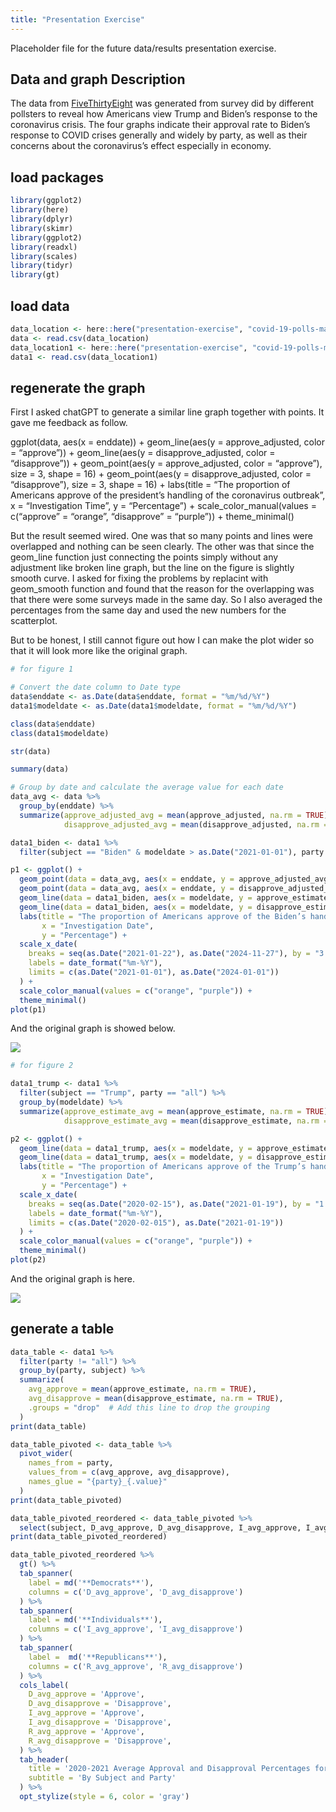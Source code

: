 ```yaml
---
title: "Presentation Exercise"
---
```


Placeholder file for the future data/results presentation exercise.

## Data and graph Description

The data from [FiveThirtyEight](https://projects.fivethirtyeight.com/coronavirus-polls/) was generated from survey did by different pollsters to reveal how Americans view Trump and Biden's response to the coronavirus crisis. The four graphs indicate their approval rate to Biden's response to COVID crises generally and widely by party, as well as their concerns about the coronavirus’s effect especially in economy.

## load packages

```r
library(ggplot2)
library(here)
library(dplyr)
library(skimr)
library(ggplot2)
library(readxl)
library(scales)
library(tidyr)
library(gt)
```

## load data

```r
data_location <- here::here("presentation-exercise", "covid-19-polls-master", "covid_approval_polls_adjusted.csv")
data <- read.csv(data_location) 
data_location1 <- here::here("presentation-exercise", "covid-19-polls-master", "covid_approval_toplines.csv")
data1 <- read.csv(data_location1)
```

## regenerate the graph

First I asked chatGPT to generate a similar line graph together with points. It gave me feedback as follow.

ggplot(data, aes(x = enddate)) + geom_line(aes(y = approve_adjusted, color = "approve")) + geom_line(aes(y = disapprove_adjusted, color = "disapprove")) + geom_point(aes(y = approve_adjusted, color = "approve"), size = 3, shape = 16) + geom_point(aes(y = disapprove_adjusted, color = "disapprove"), size = 3, shape = 16) + labs(title = "The proportion of Americans approve of the president’s handling of the coronavirus outbreak", x = "Investigation Time", y = "Percentage") + scale_color_manual(values = c("approve" = "orange", "disapprove" = "purple")) + theme_minimal()

But the result seemed wired. One was that so many points and lines were overlapped and nothing can be seen clearly. The other was that since the geom_line function just connecting the points simply without any adjustment like broken line graph, but the line on the figure is slightly smooth curve. I asked for fixing the problems by replacint with geom_smooth function and found that the reason for the overlapping was that there were some surveys made in the same day. So I also averaged the percentages from the same day and used the new numbers for the scatterplot.

But to be honest, I still cannot figure out how I can make the plot wider so that it will look more like the original graph.

```r
# for figure 1

# Convert the date column to Date type
data$enddate <- as.Date(data$enddate, format = "%m/%d/%Y")
data1$modeldate <- as.Date(data1$modeldate, format = "%m/%d/%Y")

class(data$enddate)
class(data1$modeldate)

str(data)

summary(data)

# Group by date and calculate the average value for each date
data_avg <- data %>%
  group_by(enddate) %>%
  summarize(approve_adjusted_avg = mean(approve_adjusted, na.rm = TRUE),
            disapprove_adjusted_avg = mean(disapprove_adjusted, na.rm = TRUE))

data1_biden <- data1 %>%
  filter(subject == "Biden" & modeldate > as.Date("2021-01-01"), party == "all")

p1 <- ggplot() + 
  geom_point(data = data_avg, aes(x = enddate, y = approve_adjusted_avg, color = "orange"), size = 1, alpha = 0.3) +
  geom_point(data = data_avg, aes(x = enddate, y = disapprove_adjusted_avg, color = "purple"), size = 1, alpha = 0.3) +
  geom_line(data = data1_biden, aes(x = modeldate, y = approve_estimate), color = "orange", method = "loess", se = FALSE) +
  geom_line(data = data1_biden, aes(x = modeldate, y = disapprove_estimate), color = "purple", method = "loess", se = FALSE) +
  labs(title = "The proportion of Americans approve of the Biden’s handling of the coronavirus outbreak",
       x = "Investigation Date",
       y = "Percentage") +
  scale_x_date(
    breaks = seq(as.Date("2021-01-22"), as.Date("2024-11-27"), by = "3 months"),
    labels = date_format("%m-%Y"),
    limits = c(as.Date("2021-01-01"), as.Date("2024-01-01"))
  ) +
  scale_color_manual(values = c("orange", "purple")) +
  theme_minimal()
plot(p1)
```

And the original graph is showed below.

![](/P-E-1.png)

```r
# for figure 2

data1_trump <- data1 %>%
  filter(subject == "Trump", party == "all") %>%
  group_by(modeldate) %>%
  summarize(approve_estimate_avg = mean(approve_estimate, na.rm = TRUE),
            disapprove_estimate_avg = mean(disapprove_estimate, na.rm = TRUE))

p2 <- ggplot() + 
  geom_line(data = data1_trump, aes(x = modeldate, y = approve_estimate_avg), color = "orange", method = "loess", se = FALSE) +
  geom_line(data = data1_trump, aes(x = modeldate, y = disapprove_estimate_avg), color = "purple", method = "loess", se = FALSE) +
  labs(title = "The proportion of Americans approve of the Trump’s handling of the coronavirus outbreak",
       x = "Investigation Date",
       y = "Percentage") +
  scale_x_date(
    breaks = seq(as.Date("2020-02-15"), as.Date("2021-01-19"), by = "1 month"),
    labels = date_format("%m-%Y"),
    limits = c(as.Date("2020-02-015"), as.Date("2021-01-19"))
  ) +
  scale_color_manual(values = c("orange", "purple")) +
  theme_minimal()
plot(p2)
```

And the original graph is here.

![](/P-E-2.png)

## generate a table

```r
data_table <- data1 %>%
  filter(party != "all") %>%
  group_by(party, subject) %>%
  summarize(
    avg_approve = mean(approve_estimate, na.rm = TRUE),
    avg_disapprove = mean(disapprove_estimate, na.rm = TRUE),
    .groups = "drop"  # Add this line to drop the grouping
  )
print(data_table)

data_table_pivoted <- data_table %>%
  pivot_wider(
    names_from = party,
    values_from = c(avg_approve, avg_disapprove),
    names_glue = "{party}_{.value}"
  )
print(data_table_pivoted)

data_table_pivoted_reordered <- data_table_pivoted %>%
  select(subject, D_avg_approve, D_avg_disapprove, I_avg_approve, I_avg_disapprove, R_avg_approve, R_avg_disapprove)
print(data_table_pivoted_reordered)

data_table_pivoted_reordered %>%
  gt() %>%
  tab_spanner(
    label = md('**Democrats**'),
    columns = c('D_avg_approve', 'D_avg_disapprove')
  ) %>%
  tab_spanner(
    label = md('**Individuals**'),
    columns = c('I_avg_approve', 'I_avg_disapprove')
  ) %>%
  tab_spanner(
    label =  md('**Republicans**'),
    columns = c('R_avg_approve', 'R_avg_disapprove')
  ) %>%
  cols_label(
    D_avg_approve = 'Approve',
    D_avg_disapprove = 'Disapprove',
    I_avg_approve = 'Approve',
    I_avg_disapprove = 'Disapprove',
    R_avg_approve = 'Approve',
    R_avg_disapprove = 'Disapprove',
  ) %>%
  tab_header(
    title = '2020-2021 Average Approval and Disapproval Percentages for repsonse to handle the COVID-19',
    subtitle = 'By Subject and Party'
  ) %>%
  opt_stylize(style = 6, color = 'gray')
```
